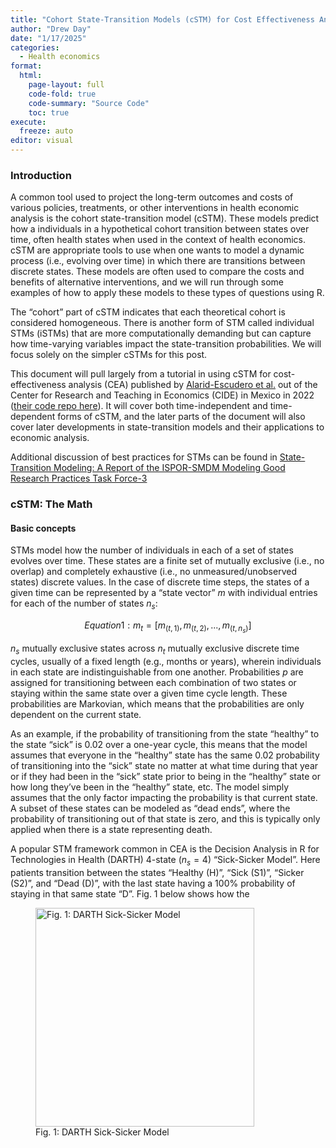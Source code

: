 ```yaml
---
title: "Cohort State-Transition Models (cSTM) for Cost Effectiveness Analysis"
author: "Drew Day"
date: "1/17/2025"
categories:
  - Health economics
format: 
  html: 
    page-layout: full
    code-fold: true
    code-summary: "Source Code"
    toc: true
execute:
  freeze: auto
editor: visual
---
```


### Introduction

A common tool used to project the long-term outcomes and costs of various policies, treatments, or other interventions in health economic analysis is the cohort state-transition model (cSTM). These models predict how a individuals in a hypothetical cohort transition between states over time, often health states when used in the context of health economics. cSTM are appropriate tools to use when one wants to model a dynamic process (i.e., evolving over time) in which there are transitions between discrete states. These models are often used to compare the costs and benefits of alternative interventions, and we will run through some examples of how to apply these models to these types of questions using R.

The "cohort" part of cSTM indicates that each theoretical cohort is considered homogeneous. There is another form of STM called individual STMs (iSTMs) that are more computationally demanding but can capture how time-varying variables impact the state-transition probabilities. We will focus solely on the simpler cSTMs for this post.

This document will pull largely from a tutorial in using cSTM for cost-effectiveness analysis (CEA) published by [Alarid-Escudero et al.](https://journals.sagepub.com/doi/10.1177/0272989X221103163) out of the Center for Research and Teaching in Economics (CIDE) in Mexico in 2022 ([their code repo here](https://github.com/DARTH-git/cohort-modeling-tutorial-intro/tree/main)). It will cover both time-independent and time-dependent forms of cSTM, and the later parts of the document will also cover later developments in state-transition models and their applications to economic analysis.

Additional discussion of best practices for STMs can be found in [State-Transition Modeling: A Report of the ISPOR-SMDM Modeling Good Research Practices Task Force-3](https://www.ispor.org/docs/default-source/resources/outcomes-research-guidelines-index/state-transition_modeling-3.pdf?sfvrsn=c71c04a_0)

### cSTM: The Math

#### Basic concepts

STMs model how the number of individuals in each of a set of states evolves over time. These states are a finite set of mutually exclusive (i.e., no overlap) and completely exhaustive (i.e., no unmeasured/unobserved states) discrete values. In the case of discrete time steps, the states of a given time can be represented by a "state vector" $m$ with individual entries for each of the number of states $n_s$:

$$Equation 1: m_t=[m_{(t, 1)}, m_{(t, 2)}, ..., m_{(t, n_s)}]$$



$n_s$ mutually exclusive states across $n_t$ mutually exclusive discrete time cycles, usually of a fixed length (e.g., months or years), wherein individuals in each state are indistinguishable from one another. Probabilities $p$ are assigned for transitioning between each combination of two states or staying within the same state over a given time cycle length. These probabilities are Markovian, which means that the probabilities are only dependent on the current state.

As an example, if the probability of transitioning from the state "healthy" to the state "sick" is 0.02 over a one-year cycle, this means that the model assumes that everyone in the "healthy" state has the same 0.02 probability of transitioning into the "sick" state no matter at what time during that year or if they had been in the "sick" state prior to being in the "healthy" state or how long they've been in the "healthy" state, etc. The model simply assumes that the only factor impacting the probability is that current state. A subset of these states can be modeled as "dead ends", where the probability of transitioning out of that state is zero, and this is typically only applied when there is a state representing death.

A popular STM framework common in CEA is the Decision Analysis in R for Technologies in Health (DARTH) 4-state ($n_s=4$) "Sick-Sicker Model". Here patients transition between the states "Healthy (H)", "Sick (S1)", "Sicker (S2)", and "Dead (D)", with the last state having a 100% probability of staying in that same state "D". Fig. 1 below shows how the 

![Fig. 1: DARTH Sick-Sicker Model](img/Sick-Sicker.png){width="650," height="350"}

